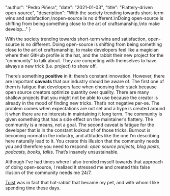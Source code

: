 
  "author": "Pedro Piñera",
  "date": "2021-01-03",
  "title": "Flattery-driven open-source",
  "description": "With the society trending towards short-term wins and satisfaction,\nopen-source is no different.\nDoing open-source is shifting from being something close to the art of craftsmanship,\nto make develop..."
}




With the society trending towards short-term wins and satisfaction,
open-source is no different.
Doing open-source is shifting from being something close to the art of craftsmanship,
to make developers feel like a magician where their GitHub profile is the hat,
and the rabbit their new project for the “community” to talk about.
They are competing with themselves to have always a new trick (i.e. project) to show off.

There’s something **positive** in it:
there’s constant innovation.
However,
there are important **caveats** that our industry should be aware of.
The first one of them is fatigue that developers face when choosing their stack because open source creators optimize quantity over quality.
There are many shallow projects that you might not be able to use because the creator is already in the mood of finding new tricks.
That’s not negative per-se.
The problem comes when expectations are not set and a hype is created around it when there are no interests in maintaining it long term.
The community is given something that has a side effect on the maintainer’s flattery.
The community is a means, not a goal.
The second caveat is fatigue for the developer that is in the constant lookout of of those tricks.
Burnout is becoming normal in the industry,
and attitudes like the one I’m describing here naturally lead to it.
You create this illusion that the community needs you and therefore you need to respond:
_open source projects, blog posts, podcasts, books, talks_.
That’s insanely unsustainable.

Although I’ve had times where I also trended myself towards that approach of doing open-source,
I realized it stressed me and created this false illusion of the community needs me 24/7.

[Tuist](https://tuist.io) was in fact that hat-rabbit that became my pet,
and with whom I like spending time these days.

    